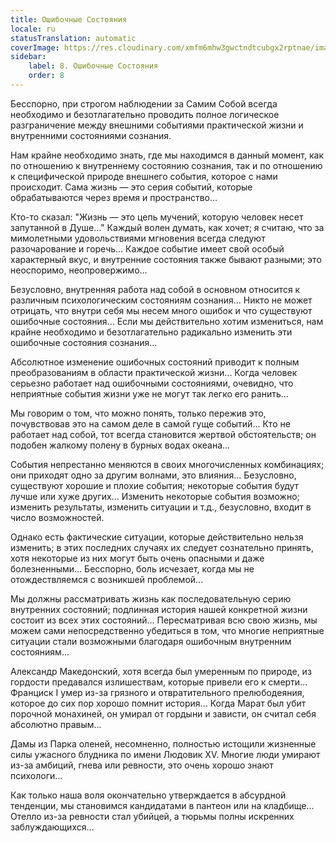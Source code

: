 ```yaml
---
title: Ошибочные Состояния
locale: ru
statusTranslation: automatic
coverImage: https://res.cloudinary.com/xmfm6mhw3gwctndtcubgx2rptnae/image/upload/v1740468922/small_cover_tratado_de_psicologia_revolucionaria_a4c0dca4e0.webp
sidebar:
    label: 8. Ошибочные Состояния
    order: 8
---
```

Бесспорно, при строгом наблюдении за Самим Собой всегда необходимо и безотлагательно проводить полное логическое разграничение между внешними событиями практической жизни и внутренними состояниями сознания.

Нам крайне необходимо знать, где мы находимся в данный момент, как по отношению к внутреннему состоянию сознания, так и по отношению к специфической природе внешнего события, которое с нами происходит. Сама жизнь — это серия событий, которые обрабатываются через время и пространство...

Кто-то сказал: "Жизнь — это цепь мучений, которую человек несет запутанной в Душе..." Каждый волен думать, как хочет; я считаю, что за мимолетными удовольствиями мгновения всегда следуют разочарование и горечь... Каждое событие имеет свой особый характерный вкус, и внутренние состояния также бывают разными; это неоспоримо, неопровержимо...

Безусловно, внутренняя работа над собой в основном относится к различным психологическим состояниям сознания... Никто не может отрицать, что внутри себя мы несем много ошибок и что существуют ошибочные состояния... Если мы действительно хотим измениться, нам крайне необходимо и безотлагательно радикально изменить эти ошибочные состояния сознания...

Абсолютное изменение ошибочных состояний приводит к полным преобразованиям в области практической жизни... Когда человек серьезно работает над ошибочными состояниями, очевидно, что неприятные события жизни уже не могут так легко его ранить...

Мы говорим о том, что можно понять, только пережив это, почувствовав это на самом деле в самой гуще событий... Кто не работает над собой, тот всегда становится жертвой обстоятельств; он подобен жалкому полену в бурных водах океана...

События непрестанно меняются в своих многочисленных комбинациях; они приходят одно за другим волнами, это влияния... Безусловно, существуют хорошие и плохие события; некоторые события будут лучше или хуже других... Изменить некоторые события возможно; изменить результаты, изменить ситуации и т.д., безусловно, входит в число возможностей.

Однако есть фактические ситуации, которые действительно нельзя изменить; в этих последних случаях их следует сознательно принять, хотя некоторые из них могут быть очень опасными и даже болезненными... Бесспорно, боль исчезает, когда мы не отождествляемся с возникшей проблемой...

Мы должны рассматривать жизнь как последовательную серию внутренних состояний; подлинная история нашей конкретной жизни состоит из всех этих состояний... Пересматривая всю свою жизнь, мы можем сами непосредственно убедиться в том, что многие неприятные ситуации стали возможными благодаря ошибочным внутренним состояниям...

Александр Македонский, хотя всегда был умеренным по природе, из гордости предавался излишествам, которые привели его к смерти... Франциск I умер из-за грязного и отвратительного прелюбодеяния, которое до сих пор хорошо помнит история... Когда Марат был убит порочной монахиней, он умирал от гордыни и зависти, он считал себя абсолютно правым...

Дамы из Парка оленей, несомненно, полностью истощили жизненные силы ужасного блудника по имени Людовик XV. Многие люди умирают из-за амбиций, гнева или ревности, это очень хорошо знают психологи...

Как только наша воля окончательно утверждается в абсурдной тенденции, мы становимся кандидатами в пантеон или на кладбище... Отелло из-за ревности стал убийцей, а тюрьмы полны искренних заблуждающихся...

